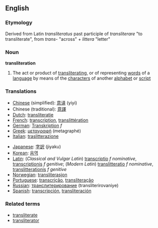 ==English==

===Etymology===

Derived from Latin ''transliteratus'' past participle of ''transliterare'' "to transliterate", from ''trans-'' "across" + ''littera'' "letter"

===Noun===
'''transliteration'''

#The act or product of [[transliterating]], or of representing [[word]]s of a [[language]] by means of the [[character]]s of another [[alphabet]] or [[script]]

===Translations===
{{top}}
*[[Chinese]] (simplified): [[意译]] (yiyi)
*Chinese (traditional): [[意譯]]
*[[Dutch]]: [[transliteratie]]
*[[French]]: [[transcription]], [[translittération]]
*[[German]]: [[Transkription]] ''f''
*[[Greek]]: [[μεταγραφή]] (metagraphé)
*[[Italian]]: [[traslitterazione]]
{{mid}}
*[[Japanese]]: [[字訳]] (jiyaku)
*[[Korean]]: [[음역]]
*[[Latin]]: (''Classical and Vulgar Latin'') [[transcriptio]] ''f nominative'', [[transcriptionis]] ''f genitive''; (''Modern Latin'') [[translitteratio]] ''f nominative'', [[translitterationis]] ''f genitive'' 
*[[Norwegian]]: [[transliterasjon]]
*[[Portuguese]]: [[transcrição]], [[transliteração]]
*[[Russian]]: [[транслитерирование]] (transliterirovaniye)
*[[Spanish]]: [[transcripción]], [[transliteración]]
{{bottom}}

===Related terms===
*[[transliterate]]
*[[transliterator]]